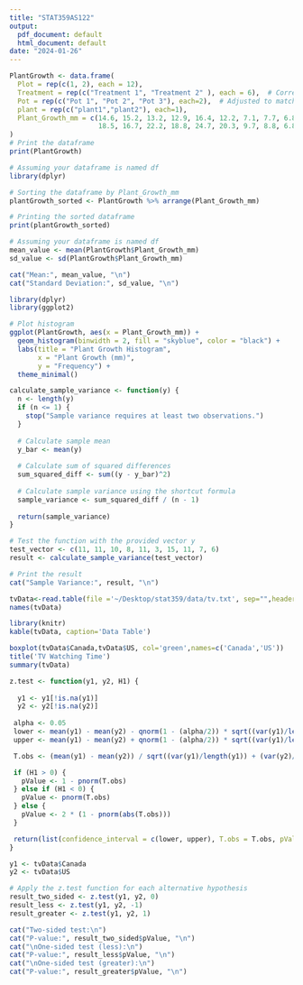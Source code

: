 ```yaml
---
title: "STAT359AS122"
output:
  pdf_document: default
  html_document: default
date: "2024-01-26"
---
```





```r

PlantGrowth <- data.frame(
  Plot = rep(c(1, 2), each = 12),
  Treatment = rep(c("Treatment 1", "Treatment 2" ), each = 6),  # Corrected this line
  Pot = rep(c("Pot 1", "Pot 2", "Pot 3"), each=2),  # Adjusted to match the correct number of pots
  plant = rep(c("plant1","plant2"), each=1),
  Plant_Growth_mm = c(14.6, 15.2, 13.2, 12.9, 16.4, 12.2, 7.1, 7.7, 6.8, 6.0, 10.0, 8.3,
                      18.5, 16.7, 22.2, 18.8, 24.7, 20.3, 9.7, 8.8, 6.8, 9.0, 10.4, 11.3)
)
# Print the dataframe
print(PlantGrowth)

```


```r
# Assuming your dataframe is named df
library(dplyr)

# Sorting the dataframe by Plant_Growth_mm
plantGrowth_sorted <- PlantGrowth %>% arrange(Plant_Growth_mm)

# Printing the sorted dataframe
print(plantGrowth_sorted)

```
```r
# Assuming your dataframe is named df
mean_value <- mean(PlantGrowth$Plant_Growth_mm)
sd_value <- sd(PlantGrowth$Plant_Growth_mm)

cat("Mean:", mean_value, "\n")
cat("Standard Deviation:", sd_value, "\n")

```

```r
library(dplyr)
library(ggplot2)

# Plot histogram
ggplot(PlantGrowth, aes(x = Plant_Growth_mm)) +
  geom_histogram(binwidth = 2, fill = "skyblue", color = "black") +
  labs(title = "Plant Growth Histogram",
       x = "Plant Growth (mm)",
       y = "Frequency") +
  theme_minimal()
```


```r
calculate_sample_variance <- function(y) {
  n <- length(y)
  if (n <= 1) {
    stop("Sample variance requires at least two observations.")
  }
  
  # Calculate sample mean
  y_bar <- mean(y)
  
  # Calculate sum of squared differences
  sum_squared_diff <- sum((y - y_bar)^2)
  
  # Calculate sample variance using the shortcut formula
  sample_variance <- sum_squared_diff / (n - 1)
  
  return(sample_variance)
}

# Test the function with the provided vector y
test_vector <- c(11, 11, 10, 8, 11, 3, 15, 11, 7, 6)
result <- calculate_sample_variance(test_vector)

# Print the result
cat("Sample Variance:", result, "\n")

```
```r
tvData<-read.table(file ='~/Desktop/stat359/data/tv.txt', sep="",header=TRUE, na.strings="NA")
names(tvData)

library(knitr)
kable(tvData, caption='Data Table')
```
```r
boxplot(tvData$Canada,tvData$US, col='green',names=c('Canada','US'))
title('TV Watching Time')
summary(tvData)
```

```r
z.test <- function(y1, y2, H1) {
 
  y1 <- y1[!is.na(y1)]
  y2 <- y2[!is.na(y2)]
  
 alpha <- 0.05
 lower <- mean(y1) - mean(y2) - qnorm(1 - (alpha/2)) * sqrt((var(y1)/length(y1)) + (var(y2)/length(y2)))
 upper <- mean(y1) - mean(y2) + qnorm(1 - (alpha/2)) * sqrt((var(y1)/length(y1)) + (var(y2)/length(y2)))

 T.obs <- (mean(y1) - mean(y2)) / sqrt((var(y1)/length(y1)) + (var(y2)/length(y2)))

 if (H1 > 0) {
   pValue <- 1 - pnorm(T.obs)
 } else if (H1 < 0) {
   pValue <- pnorm(T.obs)
 } else {
   pValue <- 2 * (1 - pnorm(abs(T.obs)))
 }

 return(list(confidence_interval = c(lower, upper), T.obs = T.obs, pValue = pValue))
}


```

```r
y1 <- tvData$Canada
y2 <- tvData$US

# Apply the z.test function for each alternative hypothesis
result_two_sided <- z.test(y1, y2, 0)
result_less <- z.test(y1, y2, -1)
result_greater <- z.test(y1, y2, 1)

cat("Two-sided test:\n")
cat("P-value:", result_two_sided$pValue, "\n")
cat("\nOne-sided test (less):\n")
cat("P-value:", result_less$pValue, "\n")
cat("\nOne-sided test (greater):\n")
cat("P-value:", result_greater$pValue, "\n")


```

